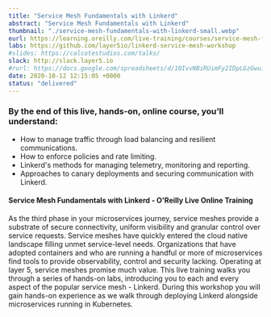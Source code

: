 ```yaml
---
title: "Service Mesh Fundamentals with Linkerd"
abstract: "Service Mesh Fundamentals with Linkerd"
thumbnail: "./service-mesh-fundamentals-with-linkerd-small.webp"
eurl: https://learning.oreilly.com/live-training/courses/service-mesh-fundamentals-with-linkerd/0636920418085/
labs: https://github.com/layer5io/linkerd-service-mesh-workshop
#slides: https://calcotestudios.com/talks/
slack: http://slack.layer5.io
#rurl: https://docs.google.com/spreadsheets/d/10IvvNBiRUimFy2IDpLGzGwuiiVl3vFstN7Bx8fJDB0c/edit?usp=sharing
date: 2020-10-12 12:15:05 +0000
status: "delivered"
---
```


### By the end of this live, hands-on, online course, you’ll understand:

- How to manage traffic through load balancing and resilient communications.
- How to enforce policies and rate limiting.
- Linkerd's methods for managing telemetry, monitoring and reporting.
- Approaches to canary deployments and securing communication with Linkerd.

<h4>Service Mesh Fundamentals with Linkerd - O'Reilly Live Online Training</h4>
As the third phase in your microservices journey, service meshes provide a substrate of secure
connectivity, uniform visibility and granular control over service requests. Service meshes have
quickly entered the cloud native landscape filling unmet service-level needs. Organizations that
have adopted containers and who are running a handful or more of microservices find tools to provide
observability, control and security lacking. Operating at layer 5, service meshes promise much
value. This live training walks you through a series of hands-on labs, introducing you to each and
every aspect of the popular service mesh - Linkerd. During this workshop you will gain hands-on
experience as we walk through deploying Linkerd alongside microservices running in Kubernetes.
